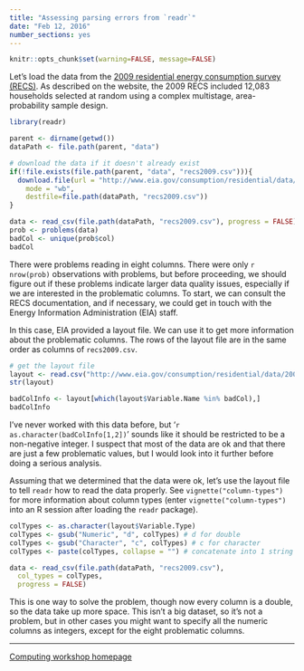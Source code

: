 ```yaml
---
title: "Assessing parsing errors from `readr`"
date: "Feb 12, 2016"
number_sections: yes
---
```


```r
knitr::opts_chunk$set(warning=FALSE, message=FALSE)
```

Let's load the data from the [2009 residential energy consumption survey (RECS)](http://www.eia.gov/consumption/residential/data/2009/index.cfm?view=microdata). As described on the website, the 2009 RECS included 12,083 households selected at random using a complex multistage, area-probability sample design.

```r
library(readr)

parent <- dirname(getwd())
dataPath <- file.path(parent, "data")

# download the data if it doesn't already exist
if(!file.exists(file.path(parent, "data", "recs2009.csv"))){
  download.file(url = "http://www.eia.gov/consumption/residential/data/2009/csv/recs2009_public.csv",
    mode = "wb",
    destfile=file.path(dataPath, "recs2009.csv"))
}

data <- read_csv(file.path(dataPath, "recs2009.csv"), progress = FALSE)
prob <- problems(data)
badCol <- unique(prob$col)
badCol
```

There were problems reading in eight columns. There were only `r nrow(prob)` observations with problems, but before proceeding, we should figure out if these problems indicate larger data quality issues, especially if we are interested in the problematic columns. To start, we can consult the RECS documentation, and if necessary, we could get in touch with the Energy Information Administration (EIA) staff.

In this case, EIA provided a layout file. We can use it to get more information about the problematic columns. The rows of the layout file are in the same order as columns of `recs2009.csv`.

```r
# get the layout file
layout <- read.csv("http://www.eia.gov/consumption/residential/data/2009/csv/public_layout.csv")
str(layout)

badColInfo <- layout[which(layout$Variable.Name %in% badCol),]
badColInfo
```

I've never worked with this data before, but '`r as.character(badColInfo[1,2])`' sounds like it should be restricted to be a non-negative integer. I suspect that most of the data are ok and that there are just a few problematic values, but I would look into it further before doing a serious analysis.

Assuming that we determined that the data were ok, let's use the layout file to tell `readr` how to read the data properly. See `vignette("column-types")` for more information about column types (enter `vignette("column-types")` into an R session after loading the `readr` package).

```r
colTypes <- as.character(layout$Variable.Type)
colTypes <- gsub("Numeric", "d", colTypes) # d for double
colTypes <- gsub("Character", "c", colTypes) # c for character
colTypes <- paste(colTypes, collapse = "") # concatenate into 1 string

data <- read_csv(file.path(dataPath, "recs2009.csv"),
  col_types = colTypes,
  progress = FALSE)
```

This is one way to solve the problem, though now every column is a double, so the data take up more space. This isn't a big dataset, so it's not a problem, but in other cases you might want to specify all the numeric columns as integers, except for the eight problematic columns.

---

[Computing workshop homepage](https://bdsegal.github.io/BSA-computing-workshop/)
